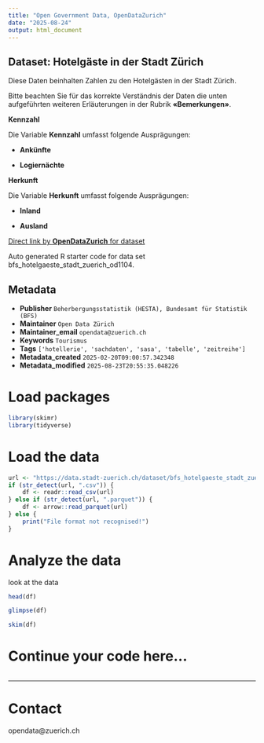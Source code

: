 ```yaml
---
title: "Open Government Data, OpenDataZurich"
date: "2025-08-24"
output: html_document
---
```


## Dataset: Hotelgäste in der Stadt Zürich

Diese Daten beinhalten Zahlen zu den Hotelgästen in der Stadt Zürich.

Bitte beachten Sie für das korrekte Verständnis der Daten die unten aufgeführten weiteren Erläuterungen in der Rubrik **«Bemerkungen»**.


**Kennzahl**

Die Variable **Kennzahl** umfasst folgende Ausprägungen:

- **Ankünfte**

- **Logiernächte**

 





[]()

**Herkunft**

Die Variable **Herkunft** umfasst folgende Ausprägungen:

- **Inland** 

- **Ausland**

 





[]()



[Direct link by **OpenDataZurich** for dataset](https://data.stadt-zuerich.ch/dataset/bfs_hotelgaeste_stadt_zuerich_od1104)

Auto generated R starter code for data set bfs_hotelgaeste_stadt_zuerich_od1104.

## Metadata

- **Publisher** `Beherbergungsstatistik (HESTA), Bundesamt für Statistik (BFS)`
- **Maintainer** `Open Data Zürich`
- **Maintainer_email** `opendata@zuerich.ch`
- **Keywords** `Tour­is­mus`
- **Tags** `['hotellerie', 'sachdaten', 'sasa', 'tabelle', 'zeitreihe']`
- **Metadata_created** `2025-02-20T09:00:57.342348`
- **Metadata_modified** `2025-08-23T20:55:35.048226`


# Load packages

```r
library(skimr)
library(tidyverse)
```

# Load the data

```r
url <- "https://data.stadt-zuerich.ch/dataset/bfs_hotelgaeste_stadt_zuerich_od1104/download/WIR110OD1104.csv"
if (str_detect(url, ".csv")) {
    df <- readr::read_csv(url)
} else if (str_detect(url, ".parquet")) {
    df <- arrow::read_parquet(url)
} else {
    print("File format not recognised!")
}
```

# Analyze the data

look at the data
```r
head(df)
```

```r
glimpse(df)
```

```r
skim(df)
```

# Continue your code here...

```r

```

------------------------------------------------------------------------

# Contact

opendata@zuerich.ch
